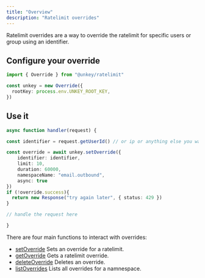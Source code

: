 ```yaml
---
title: "Overview"
description: "Ratelimit overrides"
---
```



Ratelimit overrides are a way to override the ratelimit for specific users or group using an identifier.

## Configure your override

```ts
import { Override } from "@unkey/ratelimit"

const unkey = new Override({
  rootKey: process.env.UNKEY_ROOT_KEY,
})
```

## Use it

```ts
async function handler(request) {

const identifier = request.getUserId() // or ip or anything else you want

const override = await unkey.setOverride({
    identifier: identifier,
    limit: 10,
    duration: 60000,
    namespaceName: "email.outbound",
    async: true
})
if (!override.success){
  return new Response("try again later", { status: 429 })
}

// handle the request here

}
```

There are four main functions to interact with overrides:

- [setOverride](/libraries/ts/ratelimit/override/set-override) Sets an override for a ratelimit.
- [getOverride](/libraries/ts/ratelimit/override/get-override) Gets a ratelimit override.
- [deleteOverride](/libraries/ts/ratelimit/override/delete-override) Deletes an override.
- [listOverrides](/libraries/ts/ratelimit/override/list-overrides) Lists all overrides for a namnespace.

